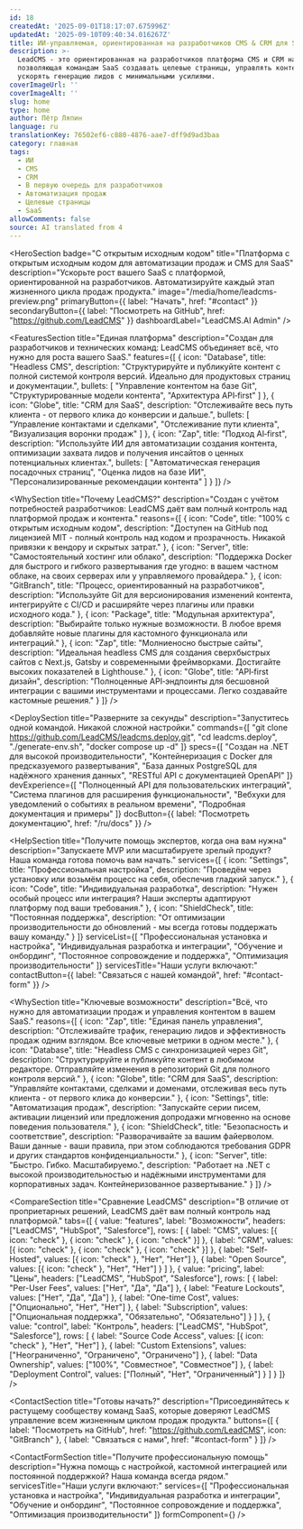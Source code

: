 ```yaml
---
id: 18
createdAt: '2025-09-01T18:17:07.675996Z'
updatedAt: '2025-09-10T09:40:34.016267Z'
title: ИИ-управляемая, ориентированная на разработчиков CMS & CRM для SaaS
description: >-
  LeadCMS - это ориентированная на разработчиков платформа CMS и CRM на базе ИИ,
  позволяющая командам SaaS создавать целевые страницы, управлять контентом и
  ускорять генерацию лидов с минимальными усилиями.
coverImageUrl: ''
coverImageAlt: ''
slug: home
type: home
author: Пётр Ляпин
language: ru
translationKey: 76502ef6-c880-4876-aae7-dff9d9ad3baa
category: главная
tags:
  - ИИ
  - CMS
  - CRM
  - В первую очередь для разработчиков
  - Автоматизация продаж
  - Целевые страницы
  - SaaS
allowComments: false
source: AI translated from 4
---
```


<HeroSection badge="С открытым исходным кодом" title="Платформа с открытым исходным кодом для автоматизации продаж и CMS для SaaS" description="Ускорьте рост вашего SaaS с платформой, ориентированной на разработчиков. Автоматизируйте каждый этап жизненного цикла продаж продукта." image="/media/home/leadcms-preview.png" primaryButton={{ label: "Начать", href: "#contact" }} secondaryButton={{ label: "Посмотреть на GitHub", href: "https://github.com/LeadCMS" }} dashboardLabel="LeadCMS.AI Admin" />

<FeaturesSection
  title="Единая платформа"
  description="Создан для разработчиков и технических команд: LeadCMS объединяет всё, что нужно для роста вашего SaaS."
  features={[
  {
    icon: "Database",
    title: "Headless CMS",
    description: "Структурируйте и публикуйте контент с полной системой контроля версий. Идеально для продуктовых страниц и документации.",
    bullets: [
      "Управление контентом на базе Git",
      "Структурированные модели контента",
      "Архитектура API‑first"
    ]
  },
  {
    icon: "Globe",
    title: "CRM для SaaS",
    description: "Отслеживайте весь путь клиента - от первого клика до конверсии и дальше.",
    bullets: [
      "Управление контактами и сделками",
      "Отслеживание пути клиента",
      "Визуализация воронки продаж"
    ]
  },
  {
    icon: "Zap",
    title: "Подход AI‑first",
    description: "Используйте ИИ для автоматизации создания контента, оптимизации захвата лидов и получения инсайтов о ценных потенциальных клиентах.",
    bullets: [
      "Автоматическая генерация посадочных страниц",
      "Оценка лидов на базе ИИ",
      "Персонализированные рекомендации контента"
    ]
  }
]}
/>

<WhySection
  title="Почему LeadCMS?"
  description="Создан с учётом потребностей разработчиков: LeadCMS даёт вам полный контроль над платформой продаж и контента."
  reasons={[
  {
    icon: "Code",
    title: "100% с открытым исходным кодом",
    description: "Доступен на GitHub под лицензией MIT - полный контроль над кодом и прозрачность. Никакой привязки к вендору и скрытых затрат."
  },
  {
    icon: "Server",
    title: "Самостоятельный хостинг или облако",
    description: "Поддержка Docker для быстрого и гибкого развертывания где угодно: в вашем частном облаке, на своих серверах или у управляемого провайдера."
  },
  {
    icon: "GitBranch",
    title: "Процесс, ориентированный на разработчиков",
    description: "Используйте Git для версионирования изменений контента, интегрируйте с CI/CD и расширяйте через плагины или правки исходного кода."
  },
  {
    icon: "Package",
    title: "Модульная архитектура",
    description: "Выбирайте только нужные возможности. В любое время добавляйте новые плагины для кастомного функционала или интеграций."
  },
  {
    icon: "Zap",
    title: "Молниеносно быстрые сайты",
    description: "Идеальная headless CMS для создания сверхбыстрых сайтов с Next.js, Gatsby и современными фреймворками. Достигайте высоких показателей в Lighthouse."
  },
  {
    icon: "Globe",
    title: "API‑first дизайн",
    description: "Полноценные API‑эндпоинты для бесшовной интеграции с вашими инструментами и процессами. Легко создавайте кастомные решения."
  }
]}
/>

<DeploySection
  title="Разверните за секунды"
  description="Запуститесь одной командой. Никакой сложной настройки."
  commands={[
  "git clone https://github.com/LeadCMS/leadcms.deploy.git",
  "cd leadcms.deploy",
  "./generate-env.sh",
  "docker compose up -d"
]}
  specs={[
  "Создан на .NET для высокой производительности",
  "Контейнеризация с Docker для предсказуемого развертывания",
  "База данных PostgreSQL для надёжного хранения данных",
  "RESTful API с документацией OpenAPI"
]}
  devExperience={[
  "Полноценный API для пользовательских интеграций",
  "Система плагинов для расширения функциональности",
  "Вебхуки для уведомлений о событиях в реальном времени",
  "Подробная документация и примеры"
]}
  docButton={{ label: "Посмотреть документацию", href: "/ru/docs" }}
/>

<HelpSection
  title="Получите помощь экспертов, когда она вам нужна"
  description="Запускаете MVP или масштабируете зрелый продукт? Наша команда готова помочь вам начать."
  services={[
  {
    icon: "Settings",
    title: "Профессиональная настройка",
    description: "Проведём через установку или возьмём процесс на себя, обеспечив гладкий запуск."
  },
  {
    icon: "Code",
    title: "Индивидуальная разработка",
    description: "Нужен особый процесс или интеграция? Наши эксперты адаптируют платформу под ваши требования."
  },
  {
    icon: "ShieldCheck",
    title: "Постоянная поддержка",
    description: "От оптимизации производительности до обновлений - мы всегда готовы поддержать вашу команду."
  }
]}
  serviceList={[
  "Профессиональная установка и настройка",
  "Индивидуальная разработка и интеграции",
  "Обучение и онбординг",
  "Постоянное сопровождение и поддержка",
  "Оптимизация производительности"
]}
  servicesTitle="Наши услуги включают:"
  contactButton={{ label: "Связаться с нашей командой", href: "#contact-form" }}
/>

<WhySection
  title="Ключевые возможности"
  description="Всё, что нужно для автоматизации продаж и управления контентом в вашем SaaS."
  reasons={[
  {
    icon: "Zap",
    title: "Единая панель управления",
    description: "Отслеживайте трафик, генерацию лидов и эффективность продаж одним взглядом. Все ключевые метрики в одном месте."
  },
  {
    icon: "Database",
    title: "Headless CMS с синхронизацией через Git",
    description: "Структурируйте и публикуйте контент в любимом редакторе. Отправляйте изменения в репозиторий Git для полного контроля версий."
  },
  {
    icon: "Globe",
    title: "CRM для SaaS",
    description: "Управляйте контактами, сделками и доменами, отслеживая весь путь клиента - от первого клика до конверсии."
  },
  {
    icon: "Settings",
    title: "Автоматизация продаж",
    description: "Запускайте серии писем, активации лицензий или предложения допродажи мгновенно на основе поведения пользователя."
  },
  {
    icon: "ShieldCheck",
    title: "Безопасность и соответствие",
    description: "Разворачивайте за вашим файерволом. Ваши данные - ваши правила, при этом соблюдаются требования GDPR и других стандартов конфиденциальности."
  },
  {
    icon: "Server",
    title: "Быстро. Гибко. Масштабируемо.",
    description: "Работает на .NET с высокой производительностью и надёжными инструментами для корпоративных задач. Контейнеризованное развертывание."
  }
]}
/>

<CompareSection
  title="Сравнение LeadCMS"
  description="В отличие от проприетарных решений, LeadCMS даёт вам полный контроль над платформой."
  tabs={[
  {
    value: "features",
    label: "Возможности",
    headers: ["LeadCMS", "HubSpot", "Salesforce"],
    rows: [
      { label: "CMS", values: [{ icon: "check" }, { icon: "check" }, { icon: "check" }] },
      { label: "CRM", values: [{ icon: "check" }, { icon: "check" }, { icon: "check" }] },
      { label: "Self-Hosted", values: [{ icon: "check" }, "Нет", "Нет"] },
      { label: "Open Source", values: [{ icon: "check" }, "Нет", "Нет"] }
    ]
  },
  {
    value: "pricing",
    label: "Цены",
    headers: ["LeadCMS", "HubSpot", "Salesforce"],
    rows: [
      { label: "Per-User Fees", values: ["Нет", "Да", "Да"] },
      { label: "Feature Lockouts", values: ["Нет", "Да", "Да"] },
      { label: "One-time Cost", values: ["Опционально", "Нет", "Нет"] },
      { label: "Subscription", values: ["Опциональная поддержка", "Обязательно", "Обязательно"] }
    ]
  },
  {
    value: "control",
    label: "Контроль",
    headers: ["LeadCMS", "HubSpot", "Salesforce"],
    rows: [
      { label: "Source Code Access", values: [{ icon: "check" }, "Нет", "Нет"] },
      { label: "Custom Extensions", values: ["Неограниченно", "Ограничено", "Ограничено"] },
      { label: "Data Ownership", values: ["100%", "Совместное", "Совместное"] },
      { label: "Deployment Control", values: ["Полный", "Нет", "Ограниченный"] }
    ]
  }
]}
/>

<ContactSection
  title="Готовы начать?"
  description="Присоединяйтесь к растущему сообществу команд SaaS, которые доверяют LeadCMS управление всем жизненным циклом продаж продукта."
  buttons={[
  { label: "Посмотреть на GitHub", href: "https://github.com/LeadCMS", icon: "GitBranch" },
  { label: "Связаться с нами", href: "#contact-form" }
]}
/>

<ContactFormSection
  title="Получите профессиональную помощь"
  description="Нужна помощь с настройкой, кастомной интеграцией или постоянной поддержкой? Наша команда всегда рядом."
  servicesTitle="Наши услуги включают:"
  services={[
  "Профессиональная установка и настройка",
  "Индивидуальная разработка и интеграции",
  "Обучение и онбординг",
  "Постоянное сопровождение и поддержка",
  "Оптимизация производительности"
]}
  formComponent={<ContactUs />}
/>
